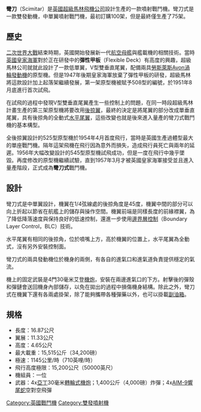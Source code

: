 {{Distinguish|F7U彎刀式戰鬥機}}
{{infobox Aircraft
  |name =彎刀<br />Scimitar F.1
  |type =艦載戰鬥轟炸機
  |manufacturer =[[超級馬林飛機公司|超級馬林]]（Supermarine）
  |image =image:Scimitars 62.jpg
  |caption =
  |designer =
  |first flight =1956年1月19日
  |introduced = 1957年
  |retired =
  |status = 退役
  |primary user =[[英國海軍航空隊|英國海軍航空隊]]<br />（Fleet Air Arm）
  |more users =
  |produced =
  |number built = 75架
  |unit cost =
  |variants with their own articles =
}}
'''彎刀'''（Scimitar）是[[英國|英國]][[超級馬林飛機公司|超級馬林飛機公司]]設計生產的一款噴射戰鬥機。彎刀式是一款雙發動機，中單翼噴射戰鬥機，最初訂購100架，但是最終僅生產了75架。

==歷史==
[[二次世界大戰|二次世界大戰]]結束時期，英國開始發展新一代[[航空母艦|航空母艦]]與艦載機的相關技術。當時[[英國皇家海軍|英國皇家海軍]]對於正在研發中的'''彈性甲板'''（Flexible Deck）有高度的興趣，超級馬林公司就就此設計了一款低單翼，V型雙垂直尾翼，配備兩具[[勞斯萊斯|勞斯萊斯]][[Avon渦輪發動機|Avon渦輪發動機]]的原型機。但是1947年後期皇家海軍放棄了彈性甲板的研發，超級馬林將這款設計加上起落架繼續發展，第一架原型機被賦予508型的編號，於1951年8月底進行首次試飛。

在試飛的過程中發現V型雙垂直尾翼產生一些控制上的問題，在同一時段超級馬林計畫生產的第三架原型機將要改用[[後掠翼|後掠翼]]，最終的決定是將尾翼的部分改成單垂直尾翼，具有後掠角的全動式[[水平尾翼|水平尾翼]]，這些改變也就是後來進入量產的彎刀式戰鬥機的基本構型。

全後掠翼設計的525型原型機於1954年4月首度飛行，當時是英國生產過體型最大的單座戰鬥機。隔年這架飛機在飛行因為意外而損失，造成飛行員死亡與兩年的延遲。1956年大幅改變設計的545型原型機試飛成功，但是一度在飛行中幾乎墜毀。再度修改的原型機繼續試驗，直到1957年3月才被英國皇家海軍接受並且進入量產階段，正式成為'''彎刀式'''戰鬥機。

==設計==
彎刀式是中單翼設計，機翼在1/4弦線處的後掠角度是45度，機翼中間的部分可以向上折起以節省在航艦上的儲存與操作空間。機翼前端是同樣長度的前緣襟翼，為了降低降落速度與保持良好的低速控制，還進一步使用[[邊界層控制|邊界層控制]]（Boundary Layer Control，BLC）技術。

水平尾翼有相同的後掠角，位於噴嘴上方，高於機翼的位置上，水平尾翼為全動式，沒有另外安裝控制面。

彎刀式的兩具發動機位於機身的兩側，有各自的進氣口和進氣道負責提供穩定的氣流。

機上的固定武裝是4門30毫米艾登[[機炮|機炮]]，安裝在兩邊進氣口的下方。射擊後的彈殼和彈鏈會送回機身內部儲存，以免在拋出的過程中損傷機身結構。除此之外，彎刀式在機翼下還有各兩處掛架，除了能夠攜帶各種彈藥以外，也可以掛載[[副油箱|副油箱]]。

==規格==
*長度：16.87公尺
*翼展：11.33公尺
*高度：4.65公尺
*最大載重：15,515公斤（34,200磅）
*極速：1145公里/時（710英哩/時）
*飛行高度極限：15,200公尺（50000英尺）
*機組員：一位
*武器：4x[[亞丁轉輪式機炮|亞丁]]30毫米[[轉輪式機炮|轉輪式機炮]]；1,400公斤（4,000磅）炸彈；4x[[AIM-9響尾蛇飛彈|AIM-9響尾蛇]]空對空飛彈

[[Category:英國戰鬥機|Category:英國戰鬥機]]
[[Category:雙發噴射機|Category:雙發噴射機]]
